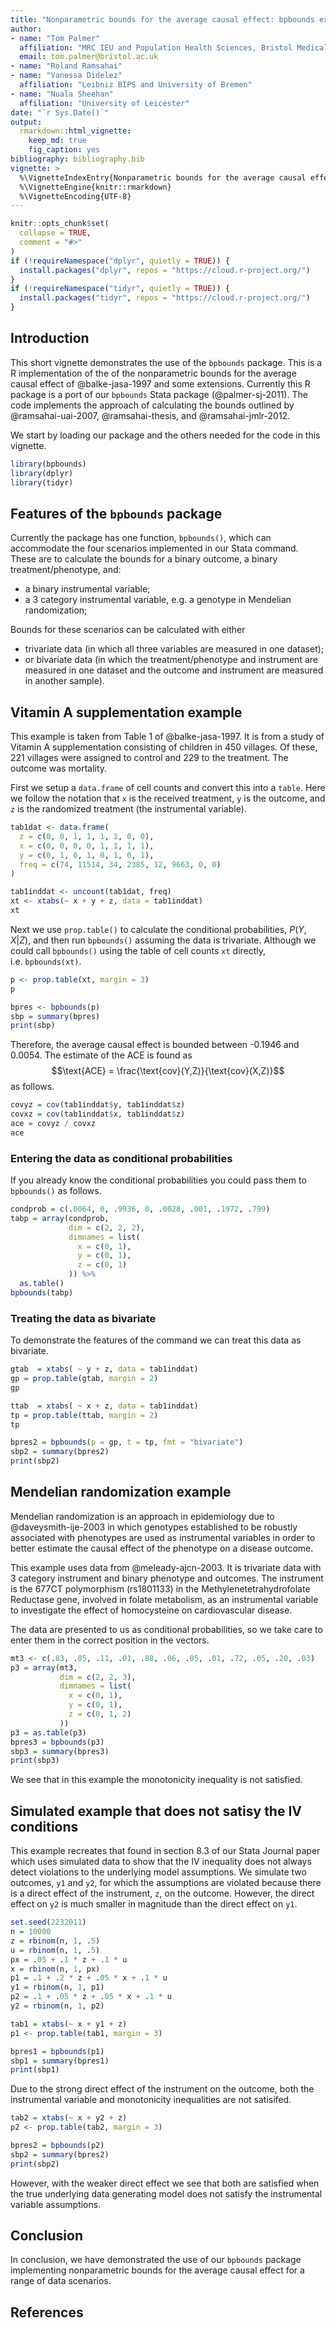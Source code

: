 ```yaml
---
title: "Nonparametric bounds for the average causal effect: bpbounds examples"
author:
- name: "Tom Palmer"
  affiliation: "MRC IEU and Population Health Sciences, Bristol Medical School, University of Bristol"
  email: tom.palmer@bristol.ac.uk
- name: "Roland Ramsahai"
- name: "Vanessa Didelez"
  affiliation: "Leibniz BIPS and University of Bremen"
- name: "Nuala Sheehan"
  affiliation: "University of Leicester"
date: "`r Sys.Date()`"
output: 
  rmarkdown::html_vignette:
    keep_md: true
    fig_caption: yes
bibliography: bibliography.bib
vignette: >
  %\VignetteIndexEntry{Nonparametric bounds for the average causal effect: bpbounds examples}
  %\VignetteEngine{knitr::rmarkdown}
  %\VignetteEncoding{UTF-8}
---
```


```r
knitr::opts_chunk$set(
  collapse = TRUE,
  comment = "#>"
)
if (!requireNamespace("dplyr", quietly = TRUE)) {
  install.packages("dplyr", repos = "https://cloud.r-project.org/")
}
if (!requireNamespace("tidyr", quietly = TRUE)) {
  install.packages("tidyr", repos = "https://cloud.r-project.org/")
}
```

## Introduction
This short vignette demonstrates the use of the `bpbounds` package. This is a R implementation of the of the nonparametric bounds for the average causal effect of @balke-jasa-1997 and some extensions. Currently this R package is a port of our `bpbounds` Stata package (@palmer-sj-2011). The code implements the approach of calculating the bounds outlined by @ramsahai-uai-2007, @ramsahai-thesis, and @ramsahai-jmlr-2012.

We start by loading our package and the others needed for the code in this vignette.
```r
library(bpbounds)
library(dplyr)
library(tidyr)
```

## Features of the `bpbounds` package
Currently the package has one function, `bpbounds()`, which can accommodate the four scenarios implemented in our Stata command. These are to calculate the bounds for a binary outcome, a binary treatment/phenotype, and:

* a binary instrumental variable;
* a 3 category instrumental variable, e.g. a genotype in Mendelian randomization;

Bounds for these scenarios can be calculated with either

* trivariate data (in which all three variables are measured in one dataset);
* or bivariate data (in which the treatment/phenotype and instrument are measured in one dataset and the outcome and instrument are measured in another sample).


## Vitamin A supplementation example 
This example is taken from Table 1 of @balke-jasa-1997. It is from a study of Vitamin A supplementation consisting of children in 450 villages. Of these, 221 villages were assigned to control and 229 to the treatment. The outcome was mortality.

First we setup a `data.frame` of cell counts and convert this into a `table`. Here we follow the notation that `x` is the received treatment, `y` is the outcome, and `z` is the randomized treatment (the instrumental variable).

```r
tab1dat <- data.frame(
  z = c(0, 0, 1, 1, 1, 1, 0, 0),
  x = c(0, 0, 0, 0, 1, 1, 1, 1),
  y = c(0, 1, 0, 1, 0, 1, 0, 1),
  freq = c(74, 11514, 34, 2385, 12, 9663, 0, 0)
)

tab1inddat <- uncount(tab1dat, freq)
xt <- xtabs(~ x + y + z, data = tab1inddat)
xt
```
Next we use `prop.table()` to calculate the conditional probabilities, $P(Y,X|Z)$, and then run `bpbounds()` assuming the data is trivariate. Although we could call `bpbounds()` using the table of cell counts `xt` directly, i.e. `bpbounds(xt)`.
```r
p <- prop.table(xt, margin = 3)
p
```

```r
bpres <- bpbounds(p)
sbp = summary(bpres)
print(sbp)
```
Therefore, the average causal effect is bounded between -0.1946 and 0.0054. The estimate of the ACE is found as 
$$\text{ACE} = \frac{\text{cov}(Y,Z)}{\text{cov}(X,Z)}$$
as follows.
```r
covyz = cov(tab1inddat$y, tab1inddat$z)
covxz = cov(tab1inddat$x, tab1inddat$z)
ace = covyz / covxz
ace
```

### Entering the data as conditional probabilities
If you already know the conditional probabilities you could pass them to `bpbounds()` as follows.
```r
condprob = c(.0064, 0, .9936, 0, .0028, .001, .1972, .799)
tabp = array(condprob,
             dim = c(2, 2, 2),
             dimnames = list(
               x = c(0, 1),
               y = c(0, 1),
               z = c(0, 1)
             )) %>%
  as.table()
bpbounds(tabp)
```

### Treating the data as bivariate
To demonstrate the features of the command we can treat this data as bivariate.
```r
gtab  = xtabs( ~ y + z, data = tab1inddat)
gp = prop.table(gtab, margin = 2)
gp

ttab  = xtabs( ~ x + z, data = tab1inddat)
tp = prop.table(ttab, margin = 2)
tp

bpres2 = bpbounds(p = gp, t = tp, fmt = "bivariate")
sbp2 = summary(bpres2)
print(sbp2)
```

## Mendelian randomization example
Mendelian randomization is an approach in epidemiology due to @daveysmith-ije-2003 in which genotypes established to be robustly associated with phenotypes are used as instrumental variables in order to better estimate the causal effect of the phenotype on a disease outcome.

This example uses data from @meleady-ajcn-2003. It is trivariate data with 3 category instrument and binary phenotype and outcomes. The instrument is the 677CT polymorphism (rs1801133) in the Methylenetetrahydrofolate Reductase gene, involved in folate metabolism, as an instrumental variable to investigate the effect of homocysteine on cardiovascular
disease. 

The data are presented to us as conditional probabilities, so we take care to enter them in the correct position in the vectors.
```r
mt3 <- c(.83, .05, .11, .01, .88, .06, .05, .01, .72, .05, .20, .03)
p3 = array(mt3,
           dim = c(2, 2, 3),
           dimnames = list(
             x = c(0, 1),
             y = c(0, 1),
             z = c(0, 1, 2)
           ))
p3 = as.table(p3)
bpres3 = bpbounds(p3)
sbp3 = summary(bpres3)
print(sbp3)
```
We see that in this example the monotonicity inequality is not satisfied.

## Simulated example that does not satisy the IV conditions 
This example recreates that found in section 8.3 of our Stata Journal paper which uses simulated data to show that the IV inequality does not always detect violations to the underlying model assumptions. We simulate two outcomes, `y1` and `y2`, for which the assumptions are violated because there is a direct effect of the instrument, `z`, on the outcome. However, the direct effect on `y2` is much smaller in magnitude than the direct effect on `y1`.

```r
set.seed(2232011)
n = 10000
z = rbinom(n, 1, .5)
u = rbinom(n, 1, .5)
px = .05 + .1 * z + .1 * u
x = rbinom(n, 1, px)
p1 = .1 + .2 * z + .05 * x + .1 * u
y1 = rbinom(n, 1, p1)
p2 = .1 + .05 * z + .05 * x + .1 * u
y2 = rbinom(n, 1, p2)

tab1 = xtabs(~ x + y1 + z)
p1 <- prop.table(tab1, margin = 3)

bpres1 = bpbounds(p1)
sbp1 = summary(bpres1)
print(sbp1)
```
Due to the strong direct effect of the instrument on the outcome, both the instrumental variable and monotonicity inequalities are not satisifed.

```r
tab2 = xtabs(~ x + y2 + z)
p2 <- prop.table(tab2, margin = 3)

bpres2 = bpbounds(p2)
sbp2 = summary(bpres2)
print(sbp2)
```
However, with the weaker direct effect we see that both are satisfied when the true underlying data generating model does not satisfy the instrumental variable assumptions.

## Conclusion
In conclusion, we have demonstrated the use of our `bpbounds` package implementing nonparametric bounds for the average causal effect for a range of data scenarios.

## References
